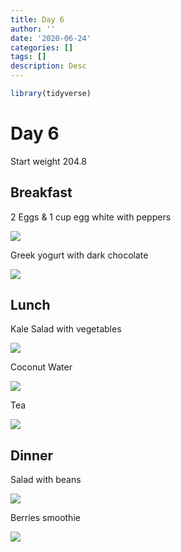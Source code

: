 ```yaml
---
title: Day 6
author: ''
date: '2020-06-24'
categories: []
tags: []
description: Desc
---
```


```r
library(tidyverse)

```

# Day 6

Start weight 204.8

## Breakfast 

2 Eggs & 1 cup egg white with peppers

![](/img/breakfast6_1.jpg)

Greek yogurt with dark chocolate 

![](/img/breakfast6_3.jpg)

## Lunch

Kale Salad with vegetables

![](/img/lunch6.jpg)

Coconut Water

![](/img/breakfast6_2.jpg)

Tea

![](/img/tea6.jpg)

## Dinner 

Salad with beans

![](/img/dinner6_1.jpg)

Berries smoothie

![](/img/dinner6_2.jpg)

